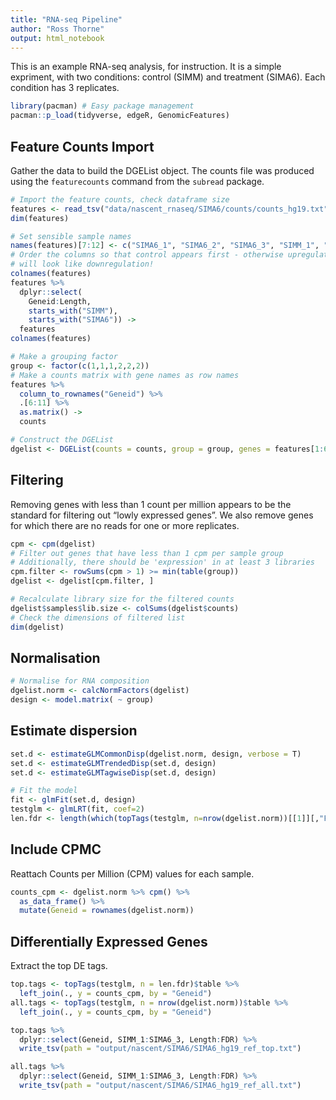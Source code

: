 ```yaml
---
title: "RNA-seq Pipeline"
author: "Ross Thorne"
output: html_notebook
---
```


This is an example RNA-seq analysis, for instruction. It is a simple expriment,
with two conditions: control (SIMM) and treatment (SIMA6). Each condition has
3 replicates.


```r
library(pacman) # Easy package management
pacman::p_load(tidyverse, edgeR, GenomicFeatures)
```


## Feature Counts Import

Gather the data to build the DGEList object. The counts file was produced using 
the `featurecounts` command from the `subread` package.

```r
# Import the feature counts, check dataframe size
features <- read_tsv("data/nascent_rnaseq/SIMA6/counts/counts_hg19.txt", comment = "#")
dim(features)

# Set sensible sample names
names(features)[7:12] <- c("SIMA6_1", "SIMA6_2", "SIMA6_3", "SIMM_1", "SIMM_2", "SIMM_3")
# Order the columns so that control appears first - otherwise upregulation
# will look like downregulation!
colnames(features)
features %>%
  dplyr::select(
    Geneid:Length, 
    starts_with("SIMM"), 
    starts_with("SIMA6")) ->
  features
colnames(features)

# Make a grouping factor
group <- factor(c(1,1,1,2,2,2))
# Make a counts matrix with gene names as row names
features %>%
  column_to_rownames("Geneid") %>%
  .[6:11] %>%
  as.matrix() ->
  counts

# Construct the DGEList
dgelist <- DGEList(counts = counts, group = group, genes = features[1:6])
```

## Filtering

Removing genes with less than 1 count per million appears to be the standard
for filtering out "lowly expressed genes". We also remove genes for which there
are no reads for one or more replicates.

```r
cpm <- cpm(dgelist)
# Filter out genes that have less than 1 cpm per sample group
# Additionally, there should be 'expression' in at least 3 libraries
cpm.filter <- rowSums(cpm > 1) >= min(table(group))
dgelist <- dgelist[cpm.filter, ]

# Recalculate library size for the filtered counts
dgelist$samples$lib.size <- colSums(dgelist$counts)
# Check the dimensions of filtered list
dim(dgelist)
```

## Normalisation

```r
# Normalise for RNA composition
dgelist.norm <- calcNormFactors(dgelist)
design <- model.matrix( ~ group)
```

## Estimate dispersion

```r
set.d <- estimateGLMCommonDisp(dgelist.norm, design, verbose = T)
set.d <- estimateGLMTrendedDisp(set.d, design)
set.d <- estimateGLMTagwiseDisp(set.d, design)

# Fit the model
fit <- glmFit(set.d, design)
testglm <- glmLRT(fit, coef=2)
len.fdr <- length(which(topTags(testglm, n=nrow(dgelist.norm))[[1]][,"FDR"]<0.05))
```

## Include CPMC

Reattach Counts per Million (CPM) values for each sample.

```r
counts_cpm <- dgelist.norm %>% cpm() %>%
  as_data_frame() %>%
  mutate(Geneid = rownames(dgelist.norm))
```

## Differentially Expressed Genes

Extract the top DE tags.

```r
top.tags <- topTags(testglm, n = len.fdr)$table %>% 
  left_join(., y = counts_cpm, by = "Geneid")
all.tags <- topTags(testglm, n = nrow(dgelist.norm))$table %>% 
  left_join(., y = counts_cpm, by = "Geneid")

top.tags %>%
  dplyr::select(Geneid, SIMM_1:SIMA6_3, Length:FDR) %>%
  write_tsv(path = "output/nascent/SIMA6/SIMA6_hg19_ref_top.txt")

all.tags %>%
  dplyr::select(Geneid, SIMM_1:SIMA6_3, Length:FDR) %>%
  write_tsv(path = "output/nascent/SIMA6/SIMA6_hg19_ref_all.txt")

```
